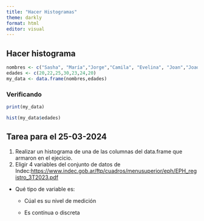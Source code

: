 ```yaml
---
title: "Hacer Histogramas"
theme: darkly
format: html
editor: visual
---
```


## Hacer histograma

```r
nombres <- c("Sasha", "María","Jorge","Camila", "Evelina", "Joan","Joaquín")
edades <- c(20,22,25,30,23,24,20)
my_data <- data.frame(nombres,edades)
```

### Verificando

```r
print(my_data)
```

```r
hist(my_data$edades)
```

## Tarea para el 25-03-2024

1.  Realizar un histograma de una de las columnas del data.frame que armaron en el ejecicio.
2.  Eligir 4 variables del conjunto de datos de Indec:<https://www.indec.gob.ar/ftp/cuadros/menusuperior/eph/EPH_registro_3T2023.pdf>

-   Qué tipo de variable es:

    -   Cúal es su nivel de medición

    -   Es contínua o discreta
